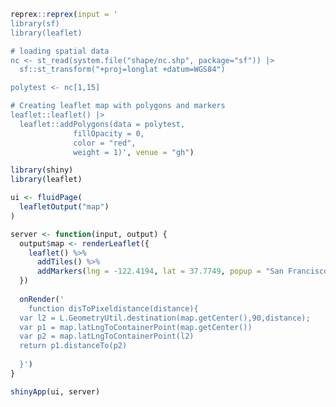 ```r
reprex::reprex(input = '
library(sf)
library(leaflet)

# loading spatial data
nc <- st_read(system.file("shape/nc.shp", package="sf")) |>
  sf::st_transform("+proj=longlat +datum=WGS84")

polytest <- nc[1,15]

# Creating leaflet map with polygons and markers
leaflet::leaflet() |>
  leaflet::addPolygons(data = polytest,
              fillOpacity = 0,
              color = "red",
              weight = 1)', venue = "gh")

```

```r
library(shiny)
library(leaflet)

ui <- fluidPage(
  leafletOutput("map")
)

server <- function(input, output) {
  output$map <- renderLeaflet({
    leaflet() %>%
      addTiles() %>%
      addMarkers(lng = -122.4194, lat = 37.7749, popup = "San Francisco")
  })
  
  onRender('
    function disToPixeldistance(distance){
  var l2 = L.GeometryUtil.destination(map.getCenter(),90,distance);
  var p1 = map.latLngToContainerPoint(map.getCenter())
  var p2 = map.latLngToContainerPoint(l2)
  return p1.distanceTo(p2)
  
  }')
}

shinyApp(ui, server)
```
